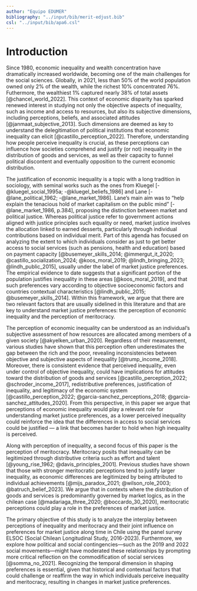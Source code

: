 ```yaml
---
author: "Equipo EDUMER"
bibliography: "../input/bib/merit-edjust.bib"
csl: "../input/bib/apa6.csl"
---
```


# Introduction

Since 1980, economic inequality and wealth concentration have dramatically increased worldwide, becoming one of the main challenges for the social sciences. Globally, in 2021, less than 50% of the world population owned only 2% of the wealth, while the richest 10% concentrated 76%. Futhermore, the wealthiest 1% captured nearly 38% of total assets [@chancel_world_2022]. This context of economic disparity has sparked renewed interest in studying not only the objective aspects of inequality, such as income and access to resources, but also its subjective dimensions, including perceptions, beliefs, and associated attitudes [@janmaat_subjective_2013]. Such dimensions are deemed as key to understand the  delegitimation of political institutions that economic inequality can elicit [@castillo_perception_2022]. Therefore, understanding how people perceive inequality is crucial, as these perceptions can influence how societies comprehend and justify (or not) inequality in the distribution of goods and services, as well as their capacity to funnel political discontent and eventually opposition to the current economic distribution.

The justification of economic inequality is a topic with a long tradition in sociology, with seminal works such as the ones from Kluegel [-@kluegel_social_1995a; -@kluegel_beliefs_1986] and Lane [-@lane_political_1962; -@lane_market_1986]. Lane's main aim was to "help explain the tenacious hold of market capitalism on the public mind" [-@lane_market_1986, p.384], proposing the distinction between market and political justice. Whereas political justice refer to government actions aligned with justice principles such equality or need, market justice involves the allocation linked to earned desserts, particularly through individual contributions based on individual merit. Part of this agenda has focused on analyzing the extent to which individuals consider as just to get better access to social services (such as pensions, health and education) based on payment capacity [@busemeyer_skills_2014; @immergut_it_2020; @castillo_socialization_2024; @koos_moral_2019; @lindh_bringing_2023; @lindh_public_2015], usually under the label of market justice preferences. The empirical evidence to date suggests that a significant portion of the population justifies inequality in these areas [@koos_moral_2019], and that such preferences vary according to objective socioeconomic factors and countries contextual characteristics [@lindh_public_2015; @busemeyer_skills_2014]. Within this framework, we argue that there are two relevant factors that are usually sidelined in this literature and that are key to understand market justice preferences: the perception of economic inequality and the perception of meritocracy.

The perception of economic inequality can be understood as an individual's subjective assessment of how resources are allocated among members of a given society [@akyelken_urban_2020]. Regardless of their measurement, various studies have shown that this perception often underestimates the gap between the rich and the poor, revealing inconsistencies between objective and subjective aspects of inequality [@trump_income_2018]. Moreover, there is consistent evidence that perceived inequality, even under control of objective inequality, could have implications for attitudes toward the distribution of goods and services [@castillo_perception_2022; @schroder_income_2017], redistributive preferences, justification of inequality, and legitimacy of the economic system [@castillo_perception_2022; @garcia-sanchez_perceptions_2018; @garcia-sanchez_attitudes_2020]. From this perspective, in this paper we argue that perceptions of economic inequality would play a relevant role for understanding market justice preferences, as a lower perceived inequality could reinforce the idea that the differences in access to social services could be justified --- a link that becomes harder to hold when high inequality is perceived.

Along with perception of inequality, a second focus of this paper is the perception of meritocracy. Meritocracy posits that inequality can be legitimized through distributive criteria such as effort and talent [@young_rise_1962; @davis_principles_2001]. Previous studies have shown that those with stronger meritocratic perceptions tend to justify larger inequality, as economic differences are legitimized by being attributed to individual achievements [@mijs_paradox_2021; @wilson_role_2003; @batruch_belief_2023]. We argue that in contexts where the distribution of goods and services is predominantly governed by market logics, as in the chilean case [@madariaga_three_2020; @boccardo_30_2020], meritocratic perceptions could play a role in the preferences of market justice. 

The primary objective of this study is to analyze the interplay between perceptions of inequality and meritocracy and their joint influence on preferences for market justice along time in Chile using the panel survey ELSOC (Social Chilean Longitudinal Study, 2016-2023). Furthermore, we explore how political and social contingencies---such as the 2019 and 2022 social movements---might have moderated these relationships by prompting more critical reflection on the commodification of social services [@somma_no_2021]. Recognizing the temporal dimension in shaping preferences is essential, given that historical and contextual factors that could challenge or reaffirm the way in which individuals perceive inequality and meritocracy, resulting in changes in market justice preferences.
